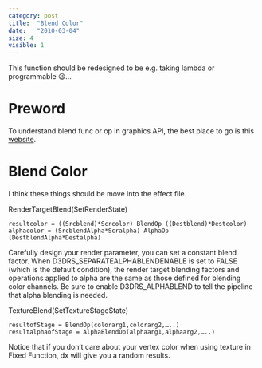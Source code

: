 ```yaml
---
category: post
title:  "Blend Color"
date:   "2010-03-04"
size: 4
visible: 1
---
```


This function should be redesigned to be e.g. taking lambda or programmable 😆...

# Preword
To understand blend func or op in graphics API, the best place to go is this [website](https://www.andersriggelsen.dk/glblendfunc.php).

# Blend Color

I think these things should be move into the effect file.

RenderTargetBlend(SetRenderState)

```
resultcolor = ((Srcblend)*Scrcolor) BlendOp ((Destblend)*Destcolor)
alphacolor = (SrcblendAlpha*Scralpha) AlphaOp (DestblendAlpha*Destalpha)
```

Carefully design your render parameter, you can set a constant blend factor. When D3DRS_SEPARATEALPHABLENDENABLE is set to FALSE (which is the default condition), the render target blending factors and operations applied to alpha are the same as those defined for blending color channels. Be sure to enable D3DRS_ALPHABLEND to tell the pipeline that alpha blending is needed.


TextureBlend(SetTextureStageState)

```
resultofStage = BlendOp(colorarg1,colorarg2,…..)
resultalphaofStage = AlphaBlendOp(alphaarg1,alphaarg2,…..)
```

Notice that if you don’t care about your vertex color when using texture in Fixed Function, dx will give you a random results.


